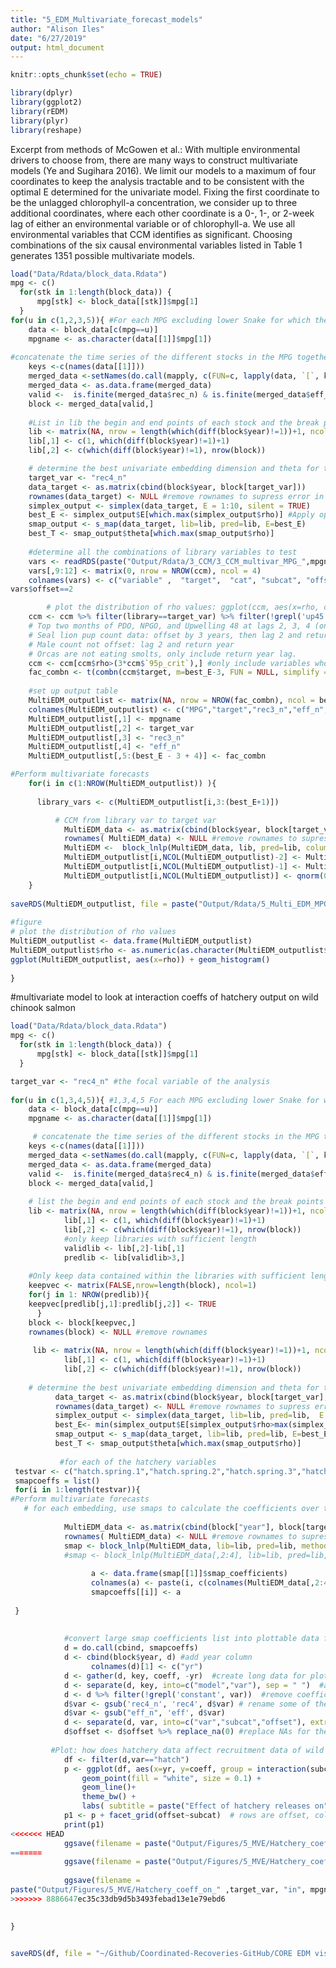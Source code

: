 ```yaml
---
title: "5_EDM_Multivariate_forecast_models"
author: "Alison Iles"
date: "6/27/2019"
output: html_document
---
```


```r
knitr::opts_chunk$set(echo = TRUE)

library(dplyr)
library(ggplot2)
library(rEDM)
library(plyr)
library(reshape)
```

Excerpt from methods of McGowen et al.: With multiple environmental drivers to choose from, there are many ways to construct multivariate models (Ye and Sugihara 2016). We limit our models to a maximum of four coordinates to keep
the analysis tractable and to be consistent with the optimal E determined for the univariate model. Fixing the
first coordinate to be the unlagged chlorophyll-a concentration, we consider up to three additional coordinates, where each other coordinate is a 0-, 1-, or 2-week lag of either an environmental variable or of chlorophyll-a. We use all environmental variables that CCM identifies as significant. Choosing combinations of the six causal environmental variables listed in Table 1 generates 1351 possible multivariate models.

```r
load("Data/Rdata/block_data.Rdata")  
mpg <- c() 
  for(stk in 1:length(block_data)) { 
      mpg[stk] <- block_data[[stk]]$mpg[1]
  } 
for(u in c(1,2,3,5)){ #For each MPG excluding lower Snake for which there is only one stock
    data <- block_data[c(mpg==u)]
    mpgname <- as.character(data[[1]]$mpg[1])
    
#concatenate the time series of the different stocks in the MPG together
    keys <-c(names(data[[1]]))
    merged_data <-setNames(do.call(mapply, c(FUN=c, lapply(data, `[`, keys))), keys)
    merged_data <- as.data.frame(merged_data)
    valid <-  is.finite(merged_data$rec_n) & is.finite(merged_data$eff_n)
    block <- merged_data[valid,]  
    
    #List in lib the begin and end points of each stock and the break points within stocks
    lib <- matrix(NA, nrow = length(which(diff(block$year)!=1))+1, ncol = 2)
    lib[,1] <- c(1, which(diff(block$year)!=1)+1)
    lib[,2] <- c(which(diff(block$year)!=1), nrow(block))

    # determine the best univariate embedding dimension and theta for the target variable (total recruitment)
    target_var <- "rec4_n"
    data_target <- as.matrix(cbind(block$year, block[target_var]))
    rownames(data_target) <- NULL #remove rownames to supress error in CCM: NAs introduced by coersion
    simplex_output <- simplex(data_target, E = 1:10, silent = TRUE)
    best_E <- simplex_output$E[which.max(simplex_output$rho)] #Apply optimal E that maximizes rho to the following CCM...
    smap_output <- s_map(data_target, lib=lib, pred=lib, E=best_E) 
    best_T <- smap_output$theta[which.max(smap_output$rho)] 
            
    #determine all the combinations of library variables to test        
    vars <- readRDS(paste("Output/Rdata/3_CCM/3_CCM_multivar_MPG_",mpgname,".RDS", sep = ""))
    vars[,9:12] <- matrix(0, nrow = NROW(ccm), ncol = 4)
    colnames(vars) <- c("variable" ,  "target",  "cat", "subcat", "offset", "rho",  "N",  "95p_crit", "rec3 vars", "rec4 vars", "rec5 vars", "Total rec vars")
vars$offset==2

        # plot the distribution of rho values: ggplot(ccm, aes(x=rho, color=library)) + geom_histogram(fill="white")
    ccm <- ccm %>% filter(library==target_var) %>% filter(!grepl('up45', env_fac)) #focus on total recruits and remove upwelling at 45 degrees
    # Top two months of PDO, NPGO, and Upwelling 48 at lags 2, 3, 4 (only for rec4 and rec5), and 5 (only for rec5)
    # Seal lion pup count data: offset by 3 years, then lag 2 and return year
    # Male count not offset: lag 2 and return year
    # Orcas are not eating smolts, only include return year lag.
    ccm <- ccm[ccm$rho>(3*ccm$`95p_crit`),] #only include variables whose CCM rho was 2* the critical value
    fac_combn <- t(combn(ccm$target, m=best_E-3, FUN = NULL, simplify = TRUE))  # Generate all combinations of variables in sets the size of the embedding dimension minus 2 because recruits 3 and the number of effective spawners are included by default. 
    
    #set up output table
    MultiEDM_outputlist <- matrix(NA, nrow = NROW(fac_combn), ncol = best_E + 4)
    colnames(MultiEDM_outputlist) <- c("MPG","target","rec3_n","eff_n","library1","library2","library3","library4","library5","library6","library7", "rho", "N", "95p_crit")
    MultiEDM_outputlist[,1] <- mpgname
    MultiEDM_outputlist[,2] <- target_var
    MultiEDM_outputlist[,3] <- "rec3_n"  
    MultiEDM_outputlist[,4] <- "eff_n"    
    MultiEDM_outputlist[,5:(best_E - 3 + 4)] <- fac_combn    

#Perform multivariate forecasts
    for(i in c(1:NROW(MultiEDM_outputlist)) ){  
    
      library_vars <- c(MultiEDM_outputlist[i,3:(best_E+1)])

          # CCM from library var to target var   
            MultiEDM_data <- as.matrix(cbind(block$year, block[target_var], block[library_vars]))
            rownames( MultiEDM_data) <- NULL #remove rownames to supress error in CCM: NAs introduced by coersion
            MultiEDM <-  block_lnlp(MultiEDM_data, lib, pred=lib, columns = library_vars, target_column = target_var, method = c("s-map"), theta=best_T, silent = TRUE, first_column_time = TRUE)
            MultiEDM_outputlist[i,NCOL(MultiEDM_outputlist)-2] <- MultiEDM$rho
            MultiEDM_outputlist[i,NCOL(MultiEDM_outputlist)-1] <- MultiEDM$num_pred
            MultiEDM_outputlist[i,NCOL(MultiEDM_outputlist)] <- qnorm(0.95, sd = 1/sqrt(MultiEDM$num_pred - 3)) #qnorm is used to look up percentiles of the standard normal distribution. The 0.95 quantile is the 95th percentile. qnorm produces the boundary value that the rho needs to be greater than. 
    }
    
saveRDS(MultiEDM_outputlist, file = paste("Output/Rdata/5_Multi_EDM_MPG_",mpgname,".RDS", sep = ""), compress = FALSE)
    
#figure
# plot the distribution of rho values
MultiEDM_outputlist <- data.frame(MultiEDM_outputlist)
MultiEDM_outputlist$rho <- as.numeric(as.character(MultiEDM_outputlist$rho))
ggplot(MultiEDM_outputlist, aes(x=rho)) + geom_histogram()
      
}
```



#multivariate model to look at interaction coeffs of hatchery output on wild chinook salmon
```R
load("Data/Rdata/block_data.Rdata")  
mpg <- c() 
  for(stk in 1:length(block_data)) { 
      mpg[stk] <- block_data[[stk]]$mpg[1]
  } 

target_var <- "rec4_n" #the focal variable of the analysis
  
for(u in c(1,3,4,5)){ #1,3,4,5 For each MPG excluding lower Snake for which there is only one stock
    data <- block_data[c(mpg==u)]
    mpgname <- as.character(data[[1]]$mpg[1])

     # concatenate the time series of the different stocks in the MPG together
    keys <-c(names(data[[1]]))
    merged_data <-setNames(do.call(mapply, c(FUN=c, lapply(data, `[`, keys))), keys)
    merged_data <- as.data.frame(merged_data)
    valid <-  is.finite(merged_data$rec4_n) & is.finite(merged_data$eff_n) & is.finite(merged_data$hatch.spring.5)
    block <- merged_data[valid,]  
    
    # list the begin and end points of each stock and the break points within stocks
    lib <- matrix(NA, nrow = length(which(diff(block$year)!=1))+1, ncol = 2)
            lib[,1] <- c(1, which(diff(block$year)!=1)+1)
            lib[,2] <- c(which(diff(block$year)!=1), nrow(block))
            #only keep libraries with sufficient length
            validlib <- lib[,2]-lib[,1]
            predlib <- lib[validlib>3,]
    
    #Only keep data contained within the libraries with sufficient length
    keepvec <- matrix(FALSE,nrow=length(block), ncol=1)
    for(j in 1: NROW(predlib)){
    keepvec[predlib[j,1]:predlib[j,2]] <- TRUE
      }
    block <- block[keepvec,]
    rownames(block) <- NULL #remove rownames
     
     lib <- matrix(NA, nrow = length(which(diff(block$year)!=1))+1, ncol = 2)
            lib[,1] <- c(1, which(diff(block$year)!=1)+1)
            lib[,2] <- c(which(diff(block$year)!=1), nrow(block))
            
    # determine the best univariate embedding dimension and theta for the target variable 
          data_target <- as.matrix(cbind(block$year, block[target_var], block$eff_n))
          rownames(data_target) <- NULL #remove rownames to supress error in CCM: NAs introduced by coersion
          simplex_output <- simplex(data_target, lib=lib, pred=lib,  E = 1:8, silent = TRUE)
          best_E<- min(simplex_output$E[simplex_output$rho>max(simplex_output$rho)-sd(simplex_output$rho)]) #choose the smallest E whose rho is within 1 stdv of the maximum rho)
          smap_output <- s_map(data_target, lib=lib, pred=lib, E=best_E) 
          best_T <- smap_output$theta[which.max(smap_output$rho)] 
  
           #for each of the hatchery variables  
 testvar <- c("hatch.spring.1","hatch.spring.2","hatch.spring.3","hatch.spring.4","hatch.spring.5","hatch.summer.1","hatch.summer.2","hatch.summer.3","hatch.summer.4","hatch.summer.5","hatch.total.1","hatch.total.2","hatch.total.3","hatch.total.4","hatch.total.5")
 smapcoeffs = list()
 for(i in 1:length(testvar)){          
#Perform multivariate forecasts
   # for each embedding, use smaps to calculate the coefficients over time
         
            MultiEDM_data <- as.matrix(cbind(block["year"], block[target_var], block["eff_n"], block[testvar[i]]))
            rownames( MultiEDM_data) <- NULL #remove rownames to supress error in CCM: NAs introduced by coersion
            smap <- block_lnlp(MultiEDM_data, lib=lib, pred=lib, method = c("s-map"), columns = c(target_var, "eff_n", testvar[i]), theta = best_T, first_column_time = TRUE, save_smap_coefficients = TRUE)
            #smap <- block_lnlp(MultiEDM_data[,2:4], lib=lib, pred=lib, method = c("s-map"), columns = c(target_var, "eff_n", testvar[i]), theta = best_T, first_column_time = FALSE, save_smap_coefficients = TRUE)
           
                  a <- data.frame(smap[[1]]$smap_coefficients)
                  colnames(a) <- paste(i, c(colnames(MultiEDM_data[,2:4]),"constant"))
                  smapcoeffs[[i]] <- a
                   
 }
 
 
            #convert large smap coefficients list into plottable data frame
            d = do.call(cbind, smapcoeffs)  
            d <- cbind(block$year, d) #add year column
                  colnames(d)[1] <- c("yr")
            d <- gather(d, key, coeff, -yr)  #create long data for plotting
            d <- separate(d, key, into=c("model","var"), sep = " ")  #add columns for model number, variable
            d <- d %>% filter(!grepl('constant', var))  #remove coefficients for constants
            d$var <- gsub('rec4_n', 'rec4', d$var) # rename some of the variables
            d$var <- gsub("eff_n", 'eff', d$var)
            d <- separate(d, var, into=c("var","subcat","offset"), extra = "merge", sep = "\\.")  # separate out the variable subcategories and their offsets that are stored in the variable names
            d$offset <- d$offset %>% replace_na(0) #replace NAs for the target variable and offset values
            
         #Plot: how does hatchery data affect recruitment data of wild salmon 
            df <- filter(d,var=="hatch")
            p <- ggplot(df, aes(x=yr, y=coeff, group = interaction(subcat, offset), colour = offset)) +
                geom_point(fill = "white", size = 0.1) +
                geom_line()+
                theme_bw() + 
                labs( subtitle = paste("Effect of hatchery releases on", target_var, "in", mpgname,"MPG",sep = " "), x="year", y="interaction coefficient") 
            p1 <- p + facet_grid(offset~subcat)  # rows are offset, columns are Spring, summer, total hatchery
            print(p1)
<<<<<<< HEAD
            ggsave(filename = paste("Output/Figures/5_MVE/Hatchery_coeff_on_" ,target_var, "in", mpgname, "MPG.pdf", sep = ""), plot = p1, width = 7, height = 9.5, units = "in")  # saves the last plot
=======
            ggsave(filename = paste("Output/Figures/5_MVE/Hatchery_coeff_on_" ,target_var, "in", mpgname, "MPG.pdf", sep = ""), plot = p, width = 7, height = 9.5, units = "in")  # saves the last plot
   
            ggsave(filename =         
paste("Output/Figures/5_MVE/Hatchery_coeff_on_" ,target_var, "in", mpgname, "MPG_Facet.pdf", sep = ""), plot = p1, width = 7, height = 9.5, units = "in")             
>>>>>>> 8886647ec35c33db9d5b3493febad13e1e79ebd6

                  
}
                   

```



```r
saveRDS(df, file = "~/Github/Coordinated-Recoveries-GitHub/CORE EDM visual/Data/hatch_models.rds")

```


